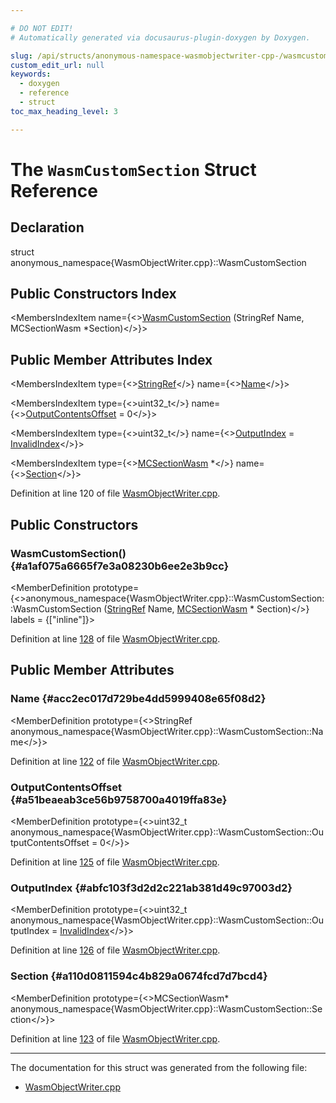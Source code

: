 ```yaml
---

# DO NOT EDIT!
# Automatically generated via docusaurus-plugin-doxygen by Doxygen.

slug: /api/structs/anonymous-namespace-wasmobjectwriter-cpp-/wasmcustomsection
custom_edit_url: null
keywords:
  - doxygen
  - reference
  - struct
toc_max_heading_level: 3

---
```





# The `WasmCustomSection` Struct Reference

<DoxygenPage pluginConfig={pluginConfig}>



## Declaration

<CodeBlock>struct anonymous_namespace{WasmObjectWriter.cpp}::WasmCustomSection</CodeBlock>

## Public Constructors Index

<MembersIndex>

<MembersIndexItem
  name={<><a href="#a1af075a6665f7e3a08230b6ee2e3b9cc">WasmCustomSection</a> (StringRef Name, MCSectionWasm &#42;Section)</>}>
</MembersIndexItem>

</MembersIndex>

## Public Member Attributes Index

<MembersIndex>

<MembersIndexItem
  type={<><a href="/docs/api/classes/llvm/stringref">StringRef</a></>}
  name={<><a href="#acc2ec017d729be4dd5999408e65f08d2">Name</a></>}>
</MembersIndexItem>

<MembersIndexItem
  type={<>uint32&#95;t</>}
  name={<><a href="#a51beaeab3ce56b9758700a4019ffa83e">OutputContentsOffset</a> = 0</>}>
</MembersIndexItem>

<MembersIndexItem
  type={<>uint32&#95;t</>}
  name={<><a href="#abfc103f3d2d2c221ab381d49c97003d2">OutputIndex</a> = <a href="/docs/api/namespaces/anonymous-wasmobjectwriter-cpp-/#a8ea711bb6b94103350660baa56ff9ae7">InvalidIndex</a></>}>
</MembersIndexItem>

<MembersIndexItem
  type={<><a href="/docs/api/classes/llvm/mcsectionwasm">MCSectionWasm</a> &#42;</>}
  name={<><a href="#a110d0811594c4b829a0674fcd7d7bcd4">Section</a></>}>
</MembersIndexItem>

</MembersIndex>


Definition at line 120 of file <a href="/docs/api/files/lib/lib/mc/wasmobjectwriter-cpp">WasmObjectWriter.cpp</a>.

<SectionDefinition>

## Public Constructors

### WasmCustomSection() {#a1af075a6665f7e3a08230b6ee2e3b9cc}

<MemberDefinition
  prototype={<>anonymous&#95;namespace&#123;WasmObjectWriter.cpp&#125;::WasmCustomSection::WasmCustomSection (<a href="/docs/api/classes/llvm/stringref">StringRef</a> Name, <a href="/docs/api/classes/llvm/mcsectionwasm">MCSectionWasm</a> &#42; Section)</>}
  labels = {["inline"]}>

Definition at line <a href="/docs/api/files/lib/lib/mc/wasmobjectwriter-cpp/#l00128">128</a> of file <a href="/docs/api/files/lib/lib/mc/wasmobjectwriter-cpp">WasmObjectWriter.cpp</a>.
</MemberDefinition>

</SectionDefinition>

<SectionDefinition>

## Public Member Attributes

### Name {#acc2ec017d729be4dd5999408e65f08d2}

<MemberDefinition
  prototype={<>StringRef anonymous&#95;namespace&#123;WasmObjectWriter.cpp&#125;::WasmCustomSection::Name</>}>

Definition at line <a href="/docs/api/files/lib/lib/mc/wasmobjectwriter-cpp/#l00122">122</a> of file <a href="/docs/api/files/lib/lib/mc/wasmobjectwriter-cpp">WasmObjectWriter.cpp</a>.
</MemberDefinition>

### OutputContentsOffset {#a51beaeab3ce56b9758700a4019ffa83e}

<MemberDefinition
  prototype={<>uint32&#95;t anonymous&#95;namespace&#123;WasmObjectWriter.cpp&#125;::WasmCustomSection::OutputContentsOffset = 0</>}>

Definition at line <a href="/docs/api/files/lib/lib/mc/wasmobjectwriter-cpp/#l00125">125</a> of file <a href="/docs/api/files/lib/lib/mc/wasmobjectwriter-cpp">WasmObjectWriter.cpp</a>.
</MemberDefinition>

### OutputIndex {#abfc103f3d2d2c221ab381d49c97003d2}

<MemberDefinition
  prototype={<>uint32&#95;t anonymous&#95;namespace&#123;WasmObjectWriter.cpp&#125;::WasmCustomSection::OutputIndex = <a href="/docs/api/namespaces/anonymous-wasmobjectwriter-cpp-/#a8ea711bb6b94103350660baa56ff9ae7">InvalidIndex</a></>}>

Definition at line <a href="/docs/api/files/lib/lib/mc/wasmobjectwriter-cpp/#l00126">126</a> of file <a href="/docs/api/files/lib/lib/mc/wasmobjectwriter-cpp">WasmObjectWriter.cpp</a>.
</MemberDefinition>

### Section {#a110d0811594c4b829a0674fcd7d7bcd4}

<MemberDefinition
  prototype={<>MCSectionWasm&#42; anonymous&#95;namespace&#123;WasmObjectWriter.cpp&#125;::WasmCustomSection::Section</>}>

Definition at line <a href="/docs/api/files/lib/lib/mc/wasmobjectwriter-cpp/#l00123">123</a> of file <a href="/docs/api/files/lib/lib/mc/wasmobjectwriter-cpp">WasmObjectWriter.cpp</a>.
</MemberDefinition>

</SectionDefinition>

<hr/>

The documentation for this struct was generated from the following file:

<ul>
<li><a href="/docs/api/files/lib/lib/mc/wasmobjectwriter-cpp">WasmObjectWriter.cpp</a></li>
</ul>

</DoxygenPage>
